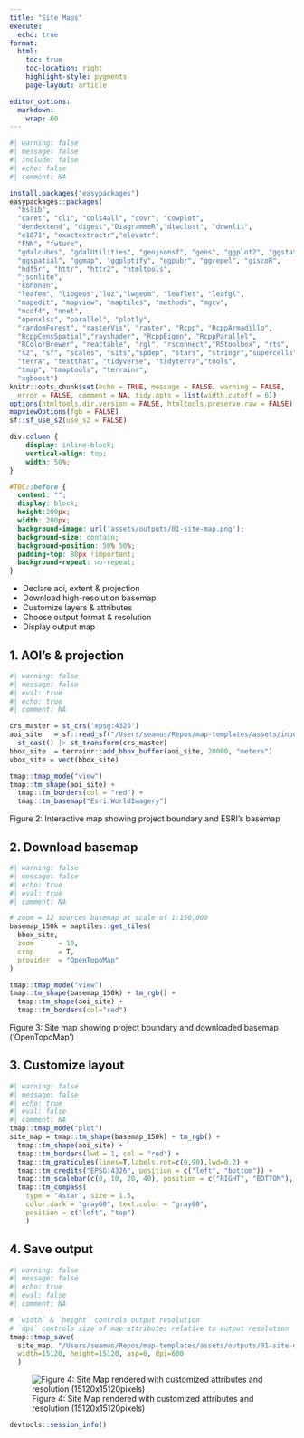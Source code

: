 ```yaml
---
title: "Site Maps"
execute:
  echo: true
format:
  html:
    toc: true
    toc-location: right
    highlight-style: pygments
    page-layout: article

editor_options: 
  markdown: 
    wrap: 60
---
```


```r
#| warning: false
#| message: false
#| include: false
#| echo: false
#| comment: NA

install.packages("easypackages")
easypackages::packages(
  "bslib", 
  "caret", "cli", "cols4all", "covr", "cowplot", 
  "dendextend", "digest","DiagrammeR","dtwclust", "downlit", 
  "e1071", "exactextractr","elevatr", 
  "FNN", "future", 
  "gdalcubes", "gdalUtilities", "geojsonsf", "geos", "ggplot2", "ggstats", 
  "ggspatial", "ggmap", "ggplotify", "ggpubr", "ggrepel", "giscoR", 
  "hdf5r", "httr", "httr2", "htmltools",
  "jsonlite", 
  "kohonen", 
  "leafem", "libgeos","luz","lwgeom", "leaflet", "leafgl",
  "mapedit", "mapview", "maptiles", "methods", "mgcv", 
  "ncdf4", "nnet", 
  "openxlsx", "parallel", "plotly", 
  "randomForest", "rasterVis", "raster", "Rcpp", "RcppArmadillo", 
  "RcppCensSpatial","rayshader", "RcppEigen", "RcppParallel", 
  "RColorBrewer", "reactable", "rgl", "rsconnect","RStoolbox", "rts", 
  "s2", "sf", "scales", "sits","spdep", "stars", "stringr","supercells", 
  "terra", "testthat", "tidyverse", "tidyterra","tools", 
  "tmap", "tmaptools", "terrainr", 
  "xgboost")
knitr::opts_chunk$set(echo = TRUE, message = FALSE, warning = FALSE,
  error = FALSE, comment = NA, tidy.opts = list(width.cutoff = 6)) 
options(htmltools.dir.version = FALSE, htmltools.preserve.raw = FALSE)
mapviewOptions(fgb = FALSE)
sf::sf_use_s2(use_s2 = FALSE)
```

```css
div.column {
    display: inline-block;
    vertical-align: top;
    width: 50%;
}

#TOC::before {
  content: "";
  display: block;
  height:200px;
  width: 200px;
  background-image: url('assets/outputs/01-site-map.png');
  background-size: contain;
  background-position: 50% 50%;
  padding-top: 80px !important;
  background-repeat: no-repeat;
}
```

-   Declare aoi, extent & projection
-   Download high-resolution basemap
-   Customize layers & attributes
-   Choose output format & resolution
-   Display output map

## 1. AOI's & projection

```r
#| warning: false
#| message: false
#| eval: true
#| echo: true
#| comment: NA

crs_master = st_crs('epsg:4326')
aoi_site   = sf::read_sf("/Users/seamus/Repos/map-templates/assets/inputs/chilwa_watershed_4326.shp") |>
  st_cast() |> st_transform(crs_master)
bbox_site  = terrainr::add_bbox_buffer(aoi_site, 20000, "meters")
vbox_site = vect(bbox_site)

tmap::tmap_mode("view")
tmap::tm_shape(aoi_site) +
  tmap::tm_borders(col = "red") +
  tmap::tm_basemap("Esri.WorldImagery")
```

Figure 2: Interactive map showing project boundary and
ESRI's basemap

## 2. Download basemap

```r
#| warning: false
#| message: false
#| echo: true
#| eval: true
#| comment: NA

# zoom = 12 sources basemap at scale of 1:150,000
basemap_150k = maptiles::get_tiles(
  bbox_site, 
  zoom      = 10, 
  crop      = T,
  provider  = "OpenTopoMap"
)

tmap::tmap_mode("view")
tmap::tm_shape(basemap_150k) + tm_rgb() + 
  tmap::tm_shape(aoi_site) +
  tmap::tm_borders(col="red")
```

Figure 3: Site map showing project boundary and downloaded
basemap ('OpenTopoMap')

## 3. Customize layout

```r
#| warning: false
#| message: false
#| echo: true
#| eval: false
#| comment: NA
tmap::tmap_mode("plot")
site_map = tmap::tm_shape(basemap_150k) + tm_rgb() + 
  tmap::tm_shape(aoi_site) +
  tmap::tm_borders(lwd = 1, col = "red") +
  tmap::tm_graticules(lines=T,labels.rot=c(0,90),lwd=0.2) +
  tmap::tm_credits("EPSG:4326", position = c("left", "bottom")) +
  tmap::tm_scalebar(c(0, 10, 20, 40), position = c("RIGHT", "BOTTOM"), text.size = .5) +
  tmap::tm_compass(
    type = "4star", size = 1.5,
    color.dark = "gray60", text.color = "gray60",
    position = c("left", "top")
    )
```

## 4. Save output

```r
#| warning: false
#| message: false
#| echo: true
#| eval: false
#| comment: NA

# `width` & `height` controls output resolution 
# `dpi` controls size of map attributes relative to output resolution
tmap::tmap_save(
  site_map, "/Users/seamus/Repos/map-templates/assets/outputs/01-site-draft.png", 
  width=15120, height=15120, asp=0, dpi=600
  )
```

![Figure 4: Site Map rendered with customized attributes and
resolution
(15120x15120pixels)](assets/outputs/01-site-map.png)

```r
devtools::session_info()
```
